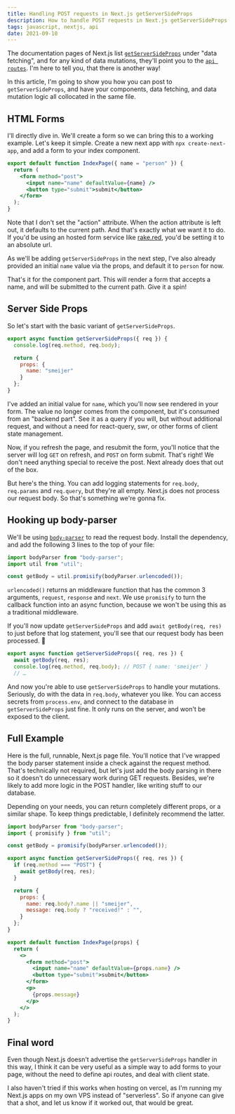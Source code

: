```yaml
---
title: Handling POST requests in Next.js getServerSideProps
description: How to handle POST requests in Next.js getServerSideProps
tags: javascript, nextjs, api
date: 2021-09-10
---
```


The documentation pages of Next.js list [`getServerSideProps`](https://nextjs.org/docs/basic-features/data-fetching#getserversideprops-server-side-rendering) under "data fetching", and for any kind of data mutations, they'll point you to the [`api routes`](https://nextjs.org/docs/api-routes/introduction). I'm here to tell you, that there is another way!

In this article, I'm going to show you how you can post to `getServerSideProps`, and have your components, data fetching, and data mutation logic all collocated in the same file. 

## HTML Forms

I'll directly dive in. We'll create a form so we can bring this to a working example. Let's keep it simple. Create a new next app with `npx create-next-app`, and add a form to your index component. 

```jsx
export default function IndexPage({ name = "person" }) {
  return (
    <form method="post">
      <input name="name" defaultValue={name} />
      <button type="submit">submit</button>
    </form>
  );
}
```

Note that I don't set the "action" attribute. When the action attribute is left out, it defaults to the current path. And that's exactly what we want it to do. If you'd be using an hosted form service like [rake.red](https://rake.red), you'd be setting it to an absolute url.

As we'll be adding `getServerSideProps` in the next step, I've also already provided an initial `name` value via the props, and default it to `person` for now. 

That's it for the component part. This will render a form that accepts a name, and will be submitted to the current path. Give it a spin!

## Server Side Props

So let's start with the basic variant of `getServerSideProps`.

```js
export async function getServerSideProps({ req }) {
  console.log(req.method, req.body);

  return {
    props: {
      name: "smeijer"
    }
  };
}
```

I've added an initial value for `name`, which you'll now see rendered in your form. The value no longer comes from the component, but it's consumed from an "backend part". See it as a query if you will, but without additional request, and without a need for react-query, swr, or other forms of client state management. 

Now, if you refresh the page, and resubmit the form, you'll notice that the server will log `GET` on refresh, and `POST` on form submit. That's right! We don't need anything special to receive the post. Next already does that out of the box.

But here's the thing. You can add logging statements for `req.body`, `req.params` and `req.query`, but they're all empty. Next.js does not process our request body. So that's something we're gonna fix.

## Hooking up body-parser

We'll be using [`body-parser`](https://www.npmjs.com/package/body-parser) to read the request body. Install the dependency, and add the following 3 lines to the top of your file:

```js
import bodyParser from "body-parser";
import util from "util";

const getBody = util.promisify(bodyParser.urlencoded());
```

`urlencoded()` returns an middleware function that has the common 3 arguments, `request`, `response` and `next`. We use `promisify` to turn the callback function into an async function, because we won't be using this as a traditional middleware.

If you'll now update `getServerSideProps` and add `await getBody(req, res)` to just before that log statement, you'll see that our request body has been processed. 🤯

```js
export async function getServerSideProps({ req, res }) {
  await getBody(req, res);
  console.log(req.method, req.body); // POST { name: 'smeijer' }
  // …
```

And now you're able to use `getServerSideProps` to handle your mutations. Seriously, do with the data in `req.body`, whatever you like. You can access secrets from `process.env`, and connect to the database in `getServerSideProps` just fine. It only runs on the server, and won't be exposed to the client.

## Full Example

Here is the full, runnable, Next.js page file. You'll notice that I've wrapped the body parser statement inside a check against the request method. That's technically not required, but let's just add the body parsing in there so it doesn't do unnecessary work during GET requests. Besides, we're likely to add more logic in the POST handler, like writing stuff to our database.

Depending on your needs, you can return completely different props, or a similar shape. To keep things predictable, I definitely recommend the latter.

```jsx
import bodyParser from "body-parser";
import { promisify } from "util";

const getBody = promisify(bodyParser.urlencoded());

export async function getServerSideProps({ req, res }) {
  if (req.method === "POST") {
    await getBody(req, res);
  }

  return {
    props: {
      name: req.body?.name || "smeijer",
      message: req.body ? "received!" : "",
    }
  };
}

export default function IndexPage(props) {
  return (
    <>
      <form method="post">
        <input name="name" defaultValue={props.name} />
        <button type="submit">submit</button>
      </form>
      <p>
        {props.message}
      </p>
    </>
  );
}
```

## Final word

Even though Next.js doesn't advertise the `getServerSideProps` handler in this way, I think it can be very useful as a simple way to add forms to your page, without the need to define api routes, and deal with client state.

I also haven't tried if this works when hosting on vercel, as I'm running my Next.js apps on my own VPS instead of "serverless". So if anyone can give that a shot, and let us know if it worked out, that would be great.

